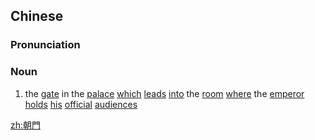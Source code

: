 {{also|朝门}}
==Chinese==
{{zh-forms|s=朝门}}

===Pronunciation===
{{zh-pron
|m=cháomén
|cat=n
}}

===Noun===
{{zh-noun}}

# {{lb|zh|archaic}} the [[gate]] in the [[palace]] [[which]] [[leads]] [[into]] the [[room]] [[where]] the [[emperor]] [[holds]] [[his]] [[official]] [[audience]]s

[[zh:朝門]]